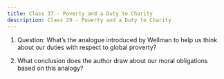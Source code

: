 ```yaml
---
title: Class 37 - Poverty and a Duty to Charity
description: Class 29 - Poverty and a Duty to Charity
---
```


<Slide>

1) Question: What’s the analogue introduced by Wellman to help us think about our duties with respect to global proverty?

<HiddenBlock text="A drowning baby at a Las Vegas pool" starterText="Consider Wellman, pages 313 and 314"/>

2) What conclusion does the author draw about our moral obligations based on this analogy?

<HiddenBlock text="Is there a moral duty to rescue this baby? (A moderate duty? see Cohen p. 327)"/>
<HiddenBlock text="Is this a morally enforceable duty (A strong duty? see Cohen p. 327 )"/>

<HiddenBlock text="Why does he think this scenario is analogous (and therefore) applicable to question of whether we have a moral obligation to give to famine relief in distant lands? (Consider the summary in Wellman, p. 316, para 2)"/>

<HiddenBlock text="3) What were your immediate reactions to this argument? Did this feel convincing?"/>

<HiddenBlock text="4) What concern does Cohen raise with the proposed analogy? (consider p. 328)"/>

<HiddenBlock text="This is a chronic condition"/>

<HiddenBlock text="5) How does the chronic condition complicate a rule or duty based approach to deciding what should be done."/>

<HiddenBlock text="6) How does a framework that focus on the development of virtue offer avenues that might help solve the chronic condition? (Consider Cohen pp. 329-330)"/>

  <HiddenBlock text="What might be some of the causes of this chronic condition"/>
    <HiddenBlock text="How might the cultivation of certain virtues in individuals and society help resolve this chronic condition in the long run?"/>

<HiddenBlock text="Why might the cultivation of these virtues be incompatible with rescuing each child that falls in the pool?"/>

<HiddenBlock text="What are some of the tradeoffs or difficult that comes with such an approach?"/>
<HiddenBlock text="What is the right to harm?"/>
<HiddenBlock text="Why does this seem required in a Virtue Ethics System?"/>
<HiddenBlock text="Can we stomach this? How far does this right extend?"/>
<HiddenBlock text="Are there still places for intervention and enforced obligations? Can a Virtue Ethics Framework for limits on the right harm and a point when social intervention is necessary? (While not directly answer this question, consider 'Rejoinder 3' on pg. 333 as a version of this kind of concern and possible response)"/>
   
</Slide>